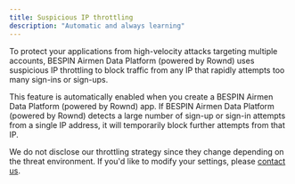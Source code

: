 ```yaml
---
title: Suspicious IP throttling
description: "Automatic and always learning"
---
```


To protect your applications from high-velocity attacks targeting multiple accounts, BESPIN Airmen Data Platform (powered by Rownd) uses suspicious IP throttling to block traffic from any IP that rapidly attempts too many sign-ins or sign-ups.

This feature is automatically enabled when you create a BESPIN Airmen Data Platform (powered by Rownd) app. If BESPIN Airmen Data Platform (powered by Rownd) detects a large number of sign-up or sign-in attempts from a single IP address, it will temporarily block further attempts from that IP. 

We do not disclose our throttling strategy since they change depending on the threat environment. If you'd like to modify your settings, please [contact us](mailto:support@rownd.io?subject=Adjust%20IP%20throttling).